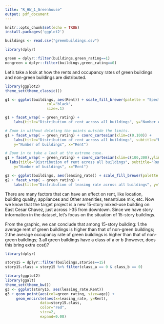 ---
title: "R_HW_1_Greenhouse"
output: pdf_document
---

```{r setup, include=FALSE}
knitr::opts_chunk$set(echo = TRUE)
install.packages('ggplot2')
```

```{r}
buildings <- read.csv("greenbuildings.csv")

library(dplyr)

green = dplyr::filter(buildings,green_rating==1)
nongreen = dplyr::filter(buildings,green_rating==0)
```

Let's take a look at how the rents and occupancy rates of green buildings and non-green buildings are distributed.

```{r}
library(ggplot2)
theme_set(theme_classic())

g1 <- ggplot(buildings, aes(Rent)) + scale_fill_brewer(palette = "Spectral") +                geom_histogram(aes(fill=stories),binwidth = 2, 
                   col="black", 
                   size=.1)

g1 + facet_wrap( ~ green_rating) + 
    labs(title="Distribution of rent across all buildings", y="Number of buildings", x="Rent")

# Zoom in without deleting the points outside the limits.
g1 + facet_wrap( ~ green_rating) + coord_cartesian(xlim=c(0,100)) +
    labs(title="Distribution of rent across all buildings", subtitle="Rent below $100",
    y="Number of buildings", x="Rent")

# Zoom in to take a look at the extreme case.
g1 + facet_wrap( ~ green_rating) + coord_cartesian(xlim=c(100,300),ylim=c(0,25)) +
  labs(title="Distribution of rent across all buildings", subtitle="Rent above $100",
    y="Number of buildings", x="Rent")
```

```{r}
g2 <- ggplot(buildings, aes(leasing_rate)) + scale_fill_brewer(palette = "Spectral") +                geom_density(aes(fill=factor(green_rating)), alpha=0.8)
g2 + facet_wrap( ~ green_rating) + 
    labs(title="Distribution of leasing rate across all buildings", y="Density", x="Leasing Rate")
```

There are many factors that can have an effect on rent, like location, building quality, appliances and Other amenities, tenant/use mix, etc. Now we know that the target project is a new 15-story mixed-use building on East Cesar Chavez, just across I-35 from downtown. Since we have story information in the dataset, let's focus on the situation of 15-story buildings.

From the graphic, we can conclude that among 15-story building:
1.the average rent of green buildings is higher than that of non-green buildings;
2.the average occupancy rate of green buildings is higher than that of non-green buildings;
3.all green buildings have a class of a or b (however, does this bring extra cost)?

```{r}
library(dplyr)

story15 = dplyr::filter(buildings,stories==15)
story15.class = story15 %>% filter(class_a == 0 & class_b == 0)

library(ggplot2)
library(ggalt)
theme_set(theme_bw())
g3 <- ggplot(story15, aes(leasing_rate,Rent))
g3 + geom_point(aes(col=green_rating, size=age)) + 
     geom_encircle(aes(x=leasing_rate, y=Rent), 
                data=story15.class, 
                color="red", 
                size=2, 
                expand=0.08)
```


